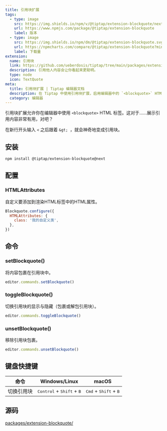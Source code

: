 ```yaml
---
title: 引用块扩展
tags:
  - type: image
    src: https://img.shields.io/npm/v/@tiptap/extension-blockquote/next?label=版本
    url: https://www.npmjs.com/package/@tiptap/extension-blockquote
    label: 版本
  - type: image
    src: https://img.shields.io/npm/dm/@tiptap/extension-blockquote.svg
    url: https://npmcharts.com/compare/@tiptap/extension-blockquote?minimal=true
    label: 下载量
extension:
  name: 引用块
  link: https://github.com/ueberdosis/tiptap/tree/main/packages/extension-blockquote
  description: 引用他人内容会让你看起来更聪明。
  type: node
  icon: TextQuote
meta:
  title: 引用块扩展 | Tiptap 编辑器文档
  description: 在 Tiptap 中使用引用块扩展，启用编辑器中的 `<blockquote>` HTML 标签。详细信息请查阅我们的文档！
  category: 编辑器
---
```



引用块扩展允许你在编辑器中使用 `<blockquote>` HTML 标签。这对于……展示引用内容非常有用，对吧？

在新行开头输入 `<` 之后跟着 `&gt; `，就会神奇地变成引用块。

<CodeDemo path="/Nodes/Blockquote" />

## 安装

```bash
npm install @tiptap/extension-blockquote@next
```

## 配置

### HTMLAttributes

自定义要添加到渲染HTML标签中的HTML属性。

```js
Blockquote.configure({
  HTMLAttributes: {
    class: '我的自定义类',
  },
})
```

## 命令

### setBlockquote()

将内容包裹在引用块中。

```js
editor.commands.setBlockquote()
```

### toggleBlockquote()

切换引用块的显示与隐藏（包裹或解包引用块）。

```js
editor.commands.toggleBlockquote()
```

### unsetBlockquote()

移除引用块包裹。

```js
editor.commands.unsetBlockquote()
```

## 键盘快捷键

| 命令             | Windows/Linux                                            | macOS                                               |
| ---------------- | -------------------------------------------------------- | --------------------------------------------------- |
| 切换引用块       | <kbd>Control</kbd> + <kbd>Shift</kbd> + <kbd>B</kbd>   | <kbd>Cmd</kbd> + <kbd>Shift</kbd> + <kbd>B</kbd>    |

## 源码

[packages/extension-blockquote/](https://github.com/ueberdosis/tiptap/blob/main/packages/extension-blockquote/)